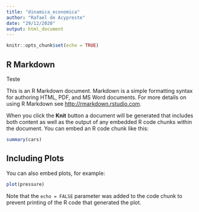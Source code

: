 ```yaml
---
title: "dinamica_economica"
author: "Rafael de Acypreste"
date: "29/12/2020"
output: html_document
---
```


```r
knitr::opts_chunk$set(echo = TRUE)
```

## R Markdown

Teste 

This is an R Markdown document. Markdown is a simple formatting syntax for authoring HTML, PDF, and MS Word documents. For more details on using R Markdown see <http://rmarkdown.rstudio.com>.

When you click the **Knit** button a document will be generated that includes both content as well as the output of any embedded R code chunks within the document. You can embed an R code chunk like this:

```r
summary(cars)
```

## Including Plots

You can also embed plots, for example:

```r
plot(pressure)
```

Note that the `echo = FALSE` parameter was added to the code chunk to prevent printing of the R code that generated the plot.
